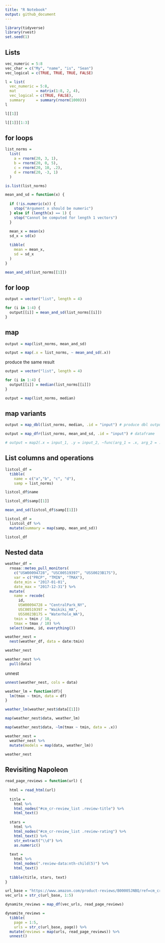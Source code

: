 ```yaml
---
title: "R Notebook"
output: github_document
---
```



```r
library(tidyverse)
library(rvest)
set.seed(1)
```

## Lists

```r
vec_numeric = 5:8
vec_char = c("My", "name", "is", "Sean")
vec_logical = c(TRUE, TRUE, TRUE, FALSE)
```

```r
l = list(
  vec_numeric = 5:8,
  mat         = matrix(1:8, 2, 4),
  vec_logical = c(TRUE, FALSE),
  summary     = summary(rnorm(1000)))
l
```

```r
l[[1]]

l[[1]][1:3]
```

## for loops

```r
list_norms = 
  list(
    a = rnorm(20, 3, 1),
    b = rnorm(20, 0, 5),
    c = rnorm(20, 10, .2),
    d = rnorm(20, -3, 1)
  )

is.list(list_norms)
```

```r
mean_and_sd = function(x) {
  
  if (!is.numeric(x)) {
    stop("Argument x should be numeric")
  } else if (length(x) == 1) {
    stop("Cannot be computed for length 1 vectors")
  }
  
  mean_x = mean(x)
  sd_x = sd(x)

  tibble(
    mean = mean_x, 
    sd = sd_x
  )
}
```

```r
mean_and_sd(list_norms[[1]])
```

## for loop

```r
output = vector("list", length = 4)

for (i in 1:4) {
  output[[i]] = mean_and_sd(list_norms[[i]])
}
```

## map

```r
output = map(list_norms, mean_and_sd)
```

```r
output = map(.x = list_norms, ~ mean_and_sd(.x))
```

produce the same result
```r
output = vector("list", length = 4)

for (i in 1:4) {
  output[[i]] = median(list_norms[[i]])
}

output = map(list_norms, median)
```

## map variants

```r
output = map_dbl(list_norms, median, .id = "input") # produce dbl output.

output = map_dfr(list_norms, mean_and_sd, .id = "input") # dataframe

# output = map2(.x = input_1, .y = input_2, ~func(arg_1 = .x, arg_2 = .y)) when funciton has two arguments
```

## List columns and operations

```r
listcol_df =
  tibble(
    name = c("a","b", "c", "d"),
    samp = list_norms)
```

```r
listcol_df$name

listcol_df$samp[[1]]

mean_and_sd(listcol_df$samp[[1]])
```

```r
listcol_df = 
  listcol_df %>% 
  mutate(summary = map(samp, mean_and_sd))

listcol_df
```

## Nested data

```r
weather_df = 
  rnoaa::meteo_pull_monitors(
    c("USW00094728", "USC00519397", "USS0023B17S"),
    var = c("PRCP", "TMIN", "TMAX"), 
    date_min = "2017-01-01",
    date_max = "2017-12-31") %>%
  mutate(
    name = recode(
      id, 
      USW00094728 = "CentralPark_NY", 
      USC00519397 = "Waikiki_HA",
      USS0023B17S = "Waterhole_WA"),
    tmin = tmin / 10,
    tmax = tmax / 10) %>%
  select(name, id, everything())
```

```r
weather_nest =
  nest(weather_df, data = date:tmin)

weather_nest
```

```r
weather_nest %>% 
  pull(data)
```

unnest
```r
unnest(weather_nest, cols = data)
```

```r
weather_lm = function(df){
  lm(tmax ~ tmin, data = df)
}

weather_lm(weather_nest$data[[1]])
```

```r
map(weather_nest$data, weather_lm)
```

```r
map(weather_nest$data, ~lm(tmax ~ tmin, data = .x))
```

```r
weather_nest = 
  weather_nest %>% 
  mutate(models = map(data, weather_lm))

weather_nest
```
## Revisiting Napoleon

```r
read_page_reviews = function(url) {
  
  html = read_html(url)
  
  title = 
    html %>%
    html_nodes("#cm_cr-review_list .review-title") %>%
    html_text()
  
  stars = 
    html %>%
    html_nodes("#cm_cr-review_list .review-rating") %>%
    html_text() %>%
    str_extract("\\d") %>%
    as.numeric()
  
  text = 
    html %>%
    html_nodes(".review-data:nth-child(5)") %>%
    html_text()
  
  tibble(title, stars, text)
}
```

```r
url_base = "https://www.amazon.com/product-reviews/B00005JNBQ/ref=cm_cr_arp_d_viewopt_rvwer?ie=UTF8&reviewerType=avp_only_reviews&sortBy=recent&pageNumber="
vec_urls = str_c(url_base, 1:5)
```

```r
dynamite_reviews = map_df(vec_urls, read_page_reviews)
```

```r
dynamite_reviews = 
  tibble(
    page = 1:5,
    urls = str_c(url_base, page)) %>% 
  mutate(reviews = map(urls, read_page_reviews)) %>% 
  unnest()
```






